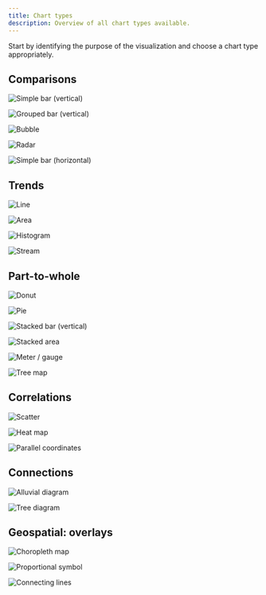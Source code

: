 ```yaml
---
title: Chart types
description: Overview of all chart types available.
---
```



<PageDescription>

Start by identifying the purpose of the visualization and choose a chart type appropriately.

</PageDescription>

## Comparisons

<Row className="overview-card-group">
<Column  colMax={3} colXl={3} colLg={4} colMd={4} colSm={2} noGutterSm >
 <OverviewCard
    title="Simple bar (vertical)"
    href="/data-visualization/basic-charts#simple-bar-(discrete)"
    >

![Simple bar (vertical)](images/bar.svg)

</OverviewCard>
</Column>
<Column  colMax={3} colXl={3} colLg={4} colMd={4} colSm={2} noGutterSm >
 <OverviewCard
    title="Grouped bar (vertical)"
    href="/data-visualization/basic-charts#grouped-bar-(discrete)"
    >

![Grouped bar (vertical)](images/bargrouped.svg)

</OverviewCard>
</Column>
<Column  colMax={3} colXl={3} colLg={4} colMd={4} colSm={2} noGutterSm >
 <OverviewCard
    title="Bubble"
    href="/data-visualization/basic-charts#bubble"
    >

![Bubble](images/bubble.svg)

</OverviewCard>
</Column>
<Column  colMax={3} colXl={3} colLg={4} colMd={4} colSm={2} noGutterSm >
 <OverviewCard
    title="Radar"
	href="/data-visualization/basic-charts#radar"
    >

![Radar](images/radar.svg)

</OverviewCard>
</Column>
<Column  colMax={3} colXl={3} colLg={4} colMd={4} colSm={2} noGutterSm >
 <OverviewCard
    title="Simple bar (horizontal)"
    href="/data-visualization/basic-charts#simple-horizontal-bar-(discrete)"
    >

![Simple bar (horizontal)](images/barhoriz.svg)

</OverviewCard>
</Column>
</Row>

## Trends

<Row className="overview-card-group">
<Column  colMax={3} colXl={3} colLg={4} colMd={4} colSm={2} noGutterSm >
 <OverviewCard
    title="Line"
    href="/data-visualization/basic-charts#line"
    >

![Line](images/line.svg)

</OverviewCard>
</Column>
<Column  colMax={3} colXl={3} colLg={4} colMd={4} colSm={2} noGutterSm >
 <OverviewCard
    title="Area"
    href="/data-visualization/basic-charts#area"
    >

![Area](images/area.svg)

</OverviewCard>
</Column>
<Column  colMax={3} colXl={3} colLg={4} colMd={4} colSm={2} noGutterSm >
 <OverviewCard
    title="Histogram"
	disabled
    >

![Histogram](images/histogram.svg)

</OverviewCard>
</Column>
<Column  colMax={3} colXl={3} colLg={4} colMd={4} colSm={2} noGutterSm >
 <OverviewCard
    title="Stream"
    disabled
    >

![Stream](images/stream.svg)

</OverviewCard>
</Column>
</Row>

## Part-to-whole

<Row className="overview-card-group">
<Column  colMax={3} colXl={3} colLg={4} colMd={4} colSm={2} noGutterSm >
 <OverviewCard
    title="Donut"
    href="/data-visualization/basic-charts#donut"
    >

![Donut](images/donut.svg)

</OverviewCard>
</Column>
<Column  colMax={3} colXl={3} colLg={4} colMd={4} colSm={2} noGutterSm >
 <OverviewCard
    title="Pie"
    href="/data-visualization/basic-charts#pie"
    >

![Pie](images/donut.svg)

</OverviewCard>
</Column>
<Column  colMax={3} colXl={3} colLg={4} colMd={4} colSm={2} noGutterSm >
 <OverviewCard
    title="Stacked bar (vertical)"
    href="/data-visualization/basic-charts/#stacked-bar-(discrete)"
    >

![Stacked bar (vertical)](images/barstack.svg)

</OverviewCard>
</Column>
<Column  colMax={3} colXl={3} colLg={4} colMd={4} colSm={2} noGutterSm >
 <OverviewCard
    title="Stacked area"
    href="/data-visualization/basic-charts/#stacked-area-chart"
    tag="Design only"
    >

![Stacked area](images/areastack.svg)

</OverviewCard>
</Column>
<Column  colMax={3} colXl={3} colLg={4} colMd={4} colSm={2} noGutterSm >
<OverviewCard
   title="Meter / gauge"
   href="/data-visualization/basic-charts/#meter-and-gauge"
   tag="Design only"
   >

![Meter / gauge](images/gauge.svg)

</OverviewCard>
</Column>
<Column  colMax={3} colXl={3} colLg={4} colMd={4} colSm={2} noGutterSm>
 <OverviewCard
    title="Tree map"
    disabled
    >

![Tree map](images/treemap.svg)

</OverviewCard>
</Column>
</Row>

## Correlations

<Row className="overview-card-group">
<Column  colMax={3} colXl={3} colLg={4} colMd={4} colSm={2} noGutterSm>
 <OverviewCard
    title="Scatter"
    href="/data-visualization/basic-charts#scatter"
    >

![Scatter](images/scatter.svg)

</OverviewCard>
</Column>
<Column  colMax={3} colXl={3} colLg={4} colMd={4} colSm={2} noGutterSm >
 <OverviewCard
    title="Heat map"
    disabled
    >

![Heat map](images/heatmap.svg)

</OverviewCard>
</Column>
<Column  colMax={3} colXl={3} colLg={4} colMd={4} colSm={2} noGutterSm >
 <OverviewCard
    title="Parallel coordinates"
    disabled
    >

![Parallel coordinates](images/parallel.svg)

</OverviewCard>
</Column>
</Row>

## Connections

<Row className="overview-card-group">
<Column  colMax={3} colXl={3} colLg={4} colMd={4} colSm={2} noGutterSm >
 <OverviewCard
    title="Alluvial diagram"
    href="/data-visualization/advanced-charts#alluvial-diagram"
    tag="Design only"
    >

![Alluvial diagram](images/alluvial.svg)

</OverviewCard>
</Column>
<Column  colMax={3} colXl={3} colLg={4} colMd={4} colSm={2} noGutterSm >
 <OverviewCard
    title="Tree diagram"
    href="/data-visualization/advanced-charts#tree-diagram"
    tag="Design only"
    >

![Tree diagram](images/treediagram.svg)

</OverviewCard>
</Column>
</Row>

## Geospatial: overlays

<Row className="overview-card-group">
<Column  colMax={3} colXl={3} colLg={4} colMd={4} colSm={2} noGutterSm >
 <OverviewCard
    title="Choropleth map"
    href="/data-visualization/advanced-charts#choropleth-map"
    tag="Design only"
    >

![Choropleth map](images/geo-choropleth.svg)

</OverviewCard>
</Column>
<Column  colMax={3} colXl={3} colLg={4} colMd={4} colSm={2} noGutterSm >
 <OverviewCard
    title="Proportional symbol"
    href="/data-visualization/advanced-charts#proportional-symbol"
    tag="Design only"
    >

![Proportional symbol](images/geo-proportion.svg)

</OverviewCard>
</Column>
<Column  colMax={3} colXl={3} colLg={4} colMd={4} colSm={2} noGutterSm >
 <OverviewCard
    title="Connecting lines"
    href="/data-visualization/advanced-charts#connecting-lines"
    tag="Design only"
    >

![Connecting lines](images/geo-connection.svg)

</OverviewCard>
</Column>
</Row>
